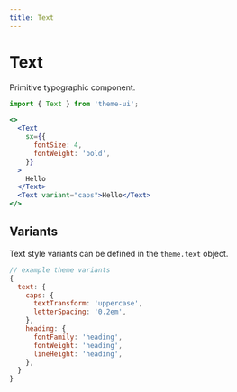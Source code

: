 ```yaml
---
title: Text
---
```


# Text

Primitive typographic component.

```js
import { Text } from 'theme-ui';
```

```jsx
<>
  <Text
    sx={{
      fontSize: 4,
      fontWeight: 'bold',
    }}
  >
    Hello
  </Text>
  <Text variant="caps">Hello</Text>
</>
```

## Variants

Text style variants can be defined in the `theme.text` object.

```js
// example theme variants
{
  text: {
    caps: {
      textTransform: 'uppercase',
      letterSpacing: '0.2em',
    },
    heading: {
      fontFamily: 'heading',
      fontWeight: 'heading',
      lineHeight: 'heading',
    },
  }
}
```
